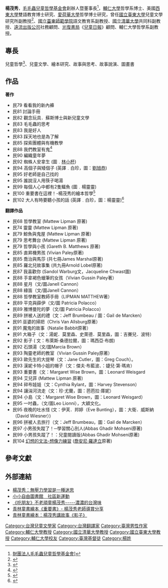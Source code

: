 {{multiple issues|
{{citation style|time=2017-04-06T08:17:45+00:00}}
{{prose|time=2017-04-06T08:17:45+00:00}}
{{refimprove|time=2017-04-06T08:17:45+00:00}}
}}
{{Infobox_Person
| 姓名 = 楊茂秀<br><small>Peter Mau-hsiu Yang
| 類型 = 兒童教育家、兒童文學家、作家
| 圖片 = 
| 英文名 = 
| 國籍 = {{ROC}}
| 籍貫 =
| 出生日期 ={{Birth_year_and_age|1944}}
| 出生地點 = 
| 逝世日期 =  
| 逝世地點 = 
| 職業 = [[作家|作家]]、[[教育家|教育家]]
| 語言 = 
| 教育程度 = [[輔仁大學|輔仁大學]]哲學系博士、美國[[西東大學|西東大學]]雙語教育博士研究、[[愛荷華大學|愛荷華大學]]哲學博士研究
| 宗教信仰 = 基督教 
| 代表作 = 
| 書籍 = 
}}

'''楊茂秀'''{{BD|1944年|||}}，[[毛毛蟲兒童哲學基金會|毛毛蟲兒童哲學基金會]]創辦人暨董事長<ref>[http://www.caterpillar.url.tw/en/ {{Wayback|url=http://www.caterpillar.url.tw/en/ |date=20201203140119 }} 財團法人毛毛蟲兒童哲學基金會]]</ref>，[[輔仁大學|輔仁大學]]哲學系博士、美國[[西東大學|西東大學]]雙語教育博士研究、[[愛荷華大學|愛荷華大學]]哲學博士研究，曾任[[國立臺東大學|國立臺東大學]]兒童文學研究所副教授<ref>{{Cite web |url=http://ice.nttu.edu.tw/files/13-1011-4799.php |title=楊茂秀- 國立台東大學兒童文學研究所 |access-date=2017-04-07 |archive-url=https://web.archive.org/web/20170407152039/http://ice.nttu.edu.tw/files/13-1011-4799.php |archive-date=2017-04-07 |dead-url=yes }}</ref>、[[國立臺東師範學院|國立臺東師範學院]]語文教育系副教授、[[國立清華大學|國立清華大學]]共同科副教授、[[遠流出版公司|遠流出版公司]]社務顧問、[[光復書局|光復書局]]《[[兒童日報_(台灣)|兒童日報]]》顧問、輔仁大學哲學系副教授。

== 專長 ==

兒童哲學<ref>{{Cite web |url=https://www.youtube.com/watch?v=t1SQeGhICrk |title=「文人政事」楊茂秀談兒童哲學 培養想與敢的勇氣 |access-date=2017-04-07 |archive-date=2017-04-10 |archive-url=https://web.archive.org/web/20170410201734/https://www.youtube.com/watch?v=t1SQeGhICrk |dead-url=no }}</ref>、兒童文學、繪本研究、故事與思考、故事說演、圖畫書

== 作品 ==

'''著作'''

*民79 看看我的新內褲
*民81 討論手冊
*民82 觀念玩具．蘇斯博士與新兒童文學
*民83 毛毛蟲的思考
*民83 我是好人
*民83 踩天地也是為了解
*民85 探索團體與有機教學
*民88 我們教室有鬼<ref>{{Cite web |url=https://gfamily.cwgv.com.tw/content/index/3352 |title=我們教室有鬼-未來Family |access-date=2017-04-07 |archive-date=2017-08-29 |archive-url=https://web.archive.org/web/20170829203208/https://gfamily.cwgv.com.tw/content/index/3352 |dead-url=no }}</ref>
*民90 編織童年夢
*民92 蜘蛛人安拿生 (圖﹒[[林小杯|林小杯]])
*民94 高個子與矮個子 (英譯﹒白珍，圖：[[劉旭恭|劉旭恭]])
*民95 好老師是自己找的
*民95 誰說沒人用筷子喝湯
*民99 每個人心中都有2隻鱷魚 (圖﹒楊靈靈)
*民100 重要書在這裡！-楊茂秀的繪本哲學<ref>{{Cite web |url=https://www.youtube.com/watch?v=4yE__N_QjO8 |title=20121030《愛悅讀》生活文化【重要書在這裡】楊茂秀 |access-date=2017-04-07 |archive-date=2017-04-10 |archive-url=https://web.archive.org/web/20170410202100/https://www.youtube.com/watch?v=4yE__N_QjO8 |dead-url=no }}</ref>
*民102 大人有時要聽小孩的話 (英譯﹒白珍，圖：楊靈靈)<ref>{{Cite web |url=https://www.youtube.com/watch?v=N_eOVoQlvM4 |title=20130414《殷瑗小聚》大人有時要聽小孩的話--楊茂秀 |access-date=2017-04-07 |archive-date=2017-04-10 |archive-url=https://web.archive.org/web/20170410201853/https://www.youtube.com/watch?v=N_eOVoQlvM4 |dead-url=no }}</ref>



'''翻譯作品'''

*民68 哲學教室 (Mattew Lipman 原著)
*民74 靈靈 (Mattew Lipman 原著)
*民79 鯨魚與鬼屋 (Mattew Lipman 原著)
*民79 思考舞台 (Mattew Lipman 原著)
*民79 哲學與小孩 (Gareth B. Matthews 原著)
*民85 直昇機男孩 (Vivian Paley原著)
*民85 喬治與馬莎 (共七冊James Marshal原著)
*民85 羅北兒故事集 (共九冊Arnold Lobel原著)
*民87 我喜歡你 (Sandol Warburg文，Jacqueline Chwast圖)
*民88 手拿褐色蠟筆的女孩（Vivian Gussin Paley著）
*民88 星月（文/圖Janell Cannon）
*民88 綠笛（文/圖Janell Cannon）
*民88 哲學教室教師手冊（LIPMAN MATTHEW著）
*民89 平克與薛伊（文/圖 Patricia Polacco）
*民89 雅博曼陀的夢（文/圖 Patricia Polacco）
*民89 拼被人送的禮（文：Jeff Brumbeau / 圖：Gail de Marcken）
*民91 巫婆的掃把（Chris Van Allsburg原著）
*民91 魔鬼的故事（Natalie Babbit原著）
*民91 大箱子（文：湯妮．莫里森、史萊德．莫里森，圖：吉賽兒．波特）
*民92 影子 ( 文：布萊斯‧桑德拉爾，圖：瑪西亞‧布朗)
*民92 石頭湯（文/圖Marcia Brown）
*民93 陶靈老師的教室（Vivian Gussin Paley原著）
*民93 歐先生的大提琴（文：Jane Cutler，圖：Greg Couch）。
*民93 漢妮卡特小姐的帽子（文：傑夫‧布藍波、：婕兒‧第‧瑪肯）
*民93 重要書（文：Margaret Wise Brown，圖：Leonard Weisgard
*民94 艾兒菲 (Mattew Lipman 原著)
*民94 碎布娃娃（文：Cynthia Rylant，圖：Harvey Stevenson）
*民94 讓湍河流走（文：珍‧尤蘭，圖：芭芭拉‧庫妮）
*民94 小島（文：Margaret Wise Brown，圖：Leonard Weisgard）
*民95 一吋蟲，（文/圖Leo Lionni），大穎文化。
*民95 夜晚的吐水怪 (文：伊芙．邦婷（Eve Bunting），圖：大衛．威斯納（David Wiesner）)
*民96 拼被人去旅行（文：Jeff Brumbeau，圖：Gail de Marcken）
*民97 小男孩失蹤了！─學習關心別人(Abbas Ghadir Mohseni原著)
*民99 小男孩失蹤了！：兒童閱讀版(Abbas Ghadir Mohseni原著)
*民104 [[幻想的文法|幻想的文法-想像力練習]] ([[贾尼·罗大里|喬安尼·羅達立]]原著)

== 參考文獻 ==
{{Reflist}}


== 外部連結 ==
{{Reflist}}

*[https://www.parenting.com.tw/article/5070782-%E6%A5%8A%E8%8C%82%E7%A7%80%EF%BC%9A%E7%84%A1%E5%A3%93%E5%8A%9B%E5%AD%B8%E7%BF%92%E6%98%AF%E4%B8%80%E7%A8%AE%E8%BF%B7%E6%80%9D/ 楊茂秀：無壓力學習是一種迷思] {{Wayback|url=https://www.parenting.com.tw/article/5070782-%E6%A5%8A%E8%8C%82%E7%A7%80%EF%BC%9A%E7%84%A1%E5%A3%93%E5%8A%9B%E5%AD%B8%E7%BF%92%E6%98%AF%E4%B8%80%E7%A8%AE%E8%BF%B7%E6%80%9D/ |date=20170521150058 }}
*[https://www.mdnkids.com/news/?Serial_NO=96400 小小自由圖書館　社區新運動] {{Wayback|url=https://www.mdnkids.com/news/?Serial_NO=96400 |date=20170407143541 }}
*[http://kuart2008.pixnet.net/blog/post/27161287-%E3%80%8A%E5%90%83%E6%9C%8B%E5%8F%8B%E3%80%8B%E4%B8%8D%E8%80%81%E9%A0%91%E7%AB%A5%E6%A5%8A%E8%8C%82%E7%A7%80-----%E6%BF%83%E6%BF%83%E7%9A%84%E5%8F%B0%E7%81%A3%E5%91%B3 《吃朋友》不老頑童楊茂秀-----濃濃的台灣味] {{Wayback|url=http://kuart2008.pixnet.net/blog/post/27161287-%E3%80%8A%E5%90%83%E6%9C%8B%E5%8F%8B%E3%80%8B%E4%B8%8D%E8%80%81%E9%A0%91%E7%AB%A5%E6%A5%8A%E8%8C%82%E7%A7%80-----%E6%BF%83%E6%BF%83%E7%9A%84%E5%8F%B0%E7%81%A3%E5%91%B3 |date=20170504124353 }}
*[https://www.youtube.com/watch?v=2_IZkIIBzNQ 青林童書繪本《重要書》- 楊茂秀老師導賞分享] {{Wayback|url=https://www.youtube.com/watch?v=2_IZkIIBzNQ |date=20170410202408 }}
*[https://www.youtube.com/watch?v=fjYAuzLDnxQ 青林童書繪本：楊茂秀講故事《影子》] {{Wayback|url=https://www.youtube.com/watch?v=fjYAuzLDnxQ |date=20170410202400 }}

[[Category:台灣兒童文學家|Category:台灣兒童文學家]]
[[Category:台灣翻譯家|Category:台灣翻譯家]]
[[Category:臺灣男性作家|Category:臺灣男性作家]]
[[Category:輔仁大學教授|Category:輔仁大學教授]]
[[Category:國立清華大學教授|Category:國立清華大學教授]]
[[Category:國立臺東大學教授|Category:國立臺東大學教授]]
[[Category:輔仁大學校友|Category:輔仁大學校友]]
[[Category:臺灣基督徒|Category:臺灣基督徒]]
[[Category:楊姓|Category:楊姓]]